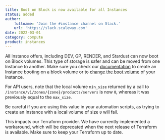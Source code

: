 ```yaml
---
title: Boot on Block is now available for all Instances
status: added
author:
    fullname: 'Join the #instance channel on Slack.'
    url: 'https://slack.scaleway.com'
date: 2022-03-01
category: compute
product: instances
---
```


All Instance offers, including DEV, GP, RENDER, and Stardust can now boot on Block volumes. This type of storage is safer and can be moved from one Instance to another.
Make sure you check our [documentation](https://www.scaleway.com/en/docs/compute/instances/how-to/create-an-instance/) to create an Instance booting on a block volume or to [change the boot volume](https://www.scaleway.com/en/docs/compute/instances/how-to/use-boot-modes/#how-to-change-the-boot-volume) of your Instance.

For API users, note that the local volume `min_size` returned by a call to `/instance/v1/zones/{zone}/products/servers` is now `0`, whereas it was previously equal to the `max_size`.

Be careful if you are using this value in your automation scripts, as trying to create an Instance with a local volume of size `0` will fail.

<Message type="important">
  This impacts our Terraform provider. We have currently implemented a workaround, which will be deprecated when the next release of Terraform is available. Make sure to keep your Terraform up to date.
</Message>